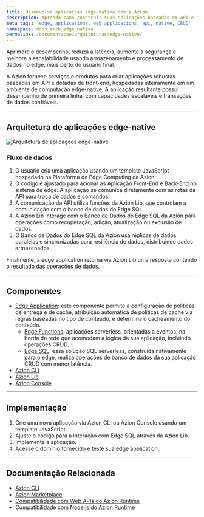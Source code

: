 ```yaml
---
title: Desenvolva aplicações edge-native com a Azion
description: Aprenda como construir suas aplicações baseadas em API e front-end inteiramente no edge, utilizando computação edge-native.
meta_tags: 'edge, applications, web applications, api, native, CRUD'
namespace: docs_arch_edge_native
permalink: /documentacao/arquiteturas/edge-native/
---
```


Aprimore o desempenho, reduza a latência, aumente a segurança e melhore a escalabilidade usando armazenamento e processamento de dados no edge, mais perto do usuário final.

A Azion fornece serviços e produtos para criar aplicações robustas baseadas em API e dotadas de front-end, hospedadas inteiramente em um ambiente de computação edge-native. A aplicação resultante possui desempenho de primeira linha, com capacidades escaláveis e transações de dados confiáveis.

---

## Arquitetura de aplicações edge-native

![Arquitetura de aplicações edge-native](/assets/docs/images/uploads/edge-native-arch.png) 

### Fluxo de dados

1. O usuário cria uma aplicação usando um template JavaScript hospedado na Plataforma de Edge Computing da Azion. 
2. O código é ajustado para acionar as Aplicação Front-End e Back-End no sistema de edge. A aplicação se comunica diretamente com as rotas da API para troca de dados e comandos.
3. A comunicação da API utiliza funções da Azion Lib, que controlam a comunicação com o banco de dados do Edge SQL.
4. A Azion Lib interage com o Banco de Dados do Edge SQL da Azion para operações como recuperação, adição, atualização ou exclusão de dados.
5. O Banco de Dados do Edge SQL da Azion usa réplicas de dados paralelas e sincronizadas para resiliência de dados, distribuindo dados armazenados.

Finalmente, a edge application retorna via Azion Lib uma resposta contendo o resultado das operações de dados.

---

## Componentes

- [Edge Application](/pt-br/documentacao/produtos/build/edge-application/): este componente permite a configuração de políticas de entrega e de cache, atribuição automática de políticas de cache via regras baseadas no tipo de conteúdo, e determina o cacheamento do conteúdo.
    - [Edge Functions](/pt-br/documentacao/produtos/build/edge-application/edge-functions/): aplicações serverless, orientadas a eventos, na borda da rede que acomodam a lógica da sua aplicação, incluindo operações CRUD.
    - [Edge SQL](/pt-br/documentacao/produtos/store/edge-sql/): essa solução SQL serverless, construída nativamente para o edge, realiza operações de banco de dados da sua aplicação CRUD com menor latência.
- [Azion CLI](/pt-br/documentacao/produtos/azion-cli/visao-geral/)
- [Azion Lib](https://github.com/aziontech/lib)
- [Azion Console](/pt-br/documentacao/produtos/guias/conhecendo-o-azion-console/)

---

## Implementação

1. Crie uma nova aplicação via Azion CLI ou Azion Console usando um template JavaScript.
2. Ajuste o código para a interação com Edge SQL através da Azion Lib. 
3. Implemente a aplicação. 
4. Acesse o domínio fornecido e teste sua edge application.

---

##  Documentação Relacionada

- [Azion CLI](/pt-br/documentacao/produtos/azion-cli/visao-geral/)
- [Azion Marketplace](/pt-br/documentacao/produtos/marketplace/)
- [Compatibilidade com Web APIs do Azion Runtime](/pt-br/documentacao/produtos/devtools/azion-edge-runtime/compatibilidade-frameworks/)
- [Compatibilidade com Node.js do Azion Runtime](/pt-br/documentacao/produtos/devtools/azion-edge-runtime/compatibilidade/node/)
